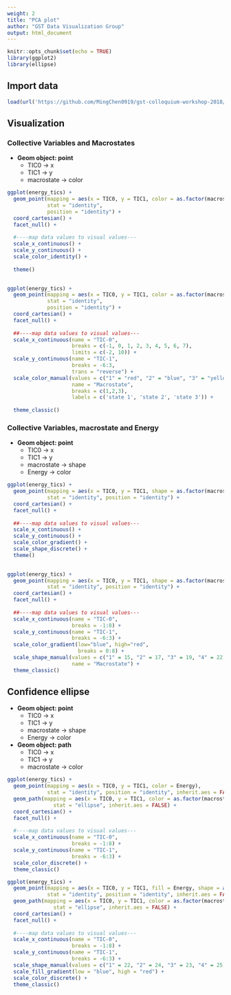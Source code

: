 ```yaml
---
weight: 2
title: "PCA plot"
author: "GST Data Visualization Group"
output: html_document
---
```


<style>
pre code, pre, code {
  white-space: pre !important;
  overflow-x: scroll !important;
  word-break: keep-all !important;
  word-wrap: initial !important;
}
</style>

```r
knitr::opts_chunk$set(echo = TRUE)
library(ggplot2)
library(ellipse)
```



## Import data

```r
load(url('https://github.com/MingChen0919/gst-colloquium-workshop-2018/raw/master/content/datasets/datasets.RData'))
```


## Visualization

### Collective Variables and Macrostates 

* **Geom object: point**
    + TIC0 -> x
    + TIC1 -> y
    + macrostate -> color

```r
ggplot(energy_tics) +
  geom_point(mapping = aes(x = TIC0, y = TIC1, color = as.factor(macrostate)),
             stat = "identity", 
             position = "identity") +
  coord_cartesian() +
  facet_null() +
  
  #----map data values to visual values---
  scale_x_continuous() +
  scale_y_continuous() +
  scale_color_identity() +
  
  theme()
  
```
```r
ggplot(energy_tics) +
  geom_point(mapping = aes(x = TIC0, y = TIC1, color = as.factor(macrostate)),
             stat = "identity", 
             position = "identity") +
  coord_cartesian() +
  facet_null() +
  
  ##----map data values to visual values---
  scale_x_continuous(name = "TIC-0", 
                     breaks = c(-1, 0, 1, 2, 3, 4, 5, 6, 7),
                     limits = c(-2, 10)) +
  scale_y_continuous(name = "TIC-1",
                     breaks = -6:3, 
                     trans = "reverse") +
  scale_color_manual(values = c("1" = "red", "2" = "blue", "3" = "yellow", "4" = "green"),
                     name = "Macrostate", 
                     breaks = c(1,2,3),
                     labels = c('state 1', 'state 2', 'state 3')) +
  
  theme_classic()
```



### Collective Variables, macrostate and Energy

* **Geom object: point**
    + TIC0 -> x
    + TIC1 -> y
    + macrostate -> shape
    + Energy -> color
    
```r
ggplot(energy_tics) +
  geom_point(mapping = aes(x = TIC0, y = TIC1, shape = as.factor(macrostate), color = Energy),
             stat = "identity", position = "identity") +
  coord_cartesian() +
  facet_null() +
  
  ##----map data values to visual values---
  scale_x_continuous() +
  scale_y_continuous() +
  scale_color_gradient() +
  scale_shape_discrete() +
  theme()
  
```

```r
ggplot(energy_tics) +
  geom_point(mapping = aes(x = TIC0, y = TIC1, shape = as.factor(macrostate), color = Energy),
             stat = "identity", position = "identity") +
  coord_cartesian() +
  facet_null() +
  
  ##----map data values to visual values---
  scale_x_continuous(name = "TIC-0",
                     breaks = -1:8) +
  scale_y_continuous(name = "TIC-1",
                     breaks = -6:3) +
  scale_color_gradient(low="blue", high="red",
                       breaks = 0:8) +
  scale_shape_manual(values = c("1" = 15, "2" = 17, "3" = 19, "4" = 22),
                     name = "Macrostate") +
  theme_classic()
```


## Confidence ellipse

* **Geom object: point**
    + TIC0 -> x
    + TIC1 -> y
    + macrostate -> shape
    + Energy -> color
    
* **Geom object: path**
    + TIC0 -> x
    + TIC1 -> y
    + macrostate -> color

```r
ggplot(energy_tics) +
  geom_point(mapping = aes(x = TIC0, y = TIC1, color = Energy),
             stat = "identity", position = "identity", inherit.aes = FALSE) +
  geom_path(mapping = aes(x = TIC0, y = TIC1, color = as.factor(macrostate)), 
               stat = "ellipse", inherit.aes = FALSE) + 
  coord_cartesian() +
  facet_null() +
  
  #----map data values to visual values---
  scale_x_continuous(name = "TIC-0",
                     breaks = -1:8) +
  scale_y_continuous(name = "TIC-1",
                     breaks = -6:3) +
  scale_color_discrete() +
  theme_classic()
```


```r
ggplot(energy_tics) +
  geom_point(mapping = aes(x = TIC0, y = TIC1, fill = Energy, shape = as.factor(macrostate)),
             stat = "identity", position = "identity", inherit.aes = FALSE) +
  geom_path(mapping = aes(x = TIC0, y = TIC1, color = as.factor(macrostate)), 
               stat = "ellipse", inherit.aes = FALSE) + 
  coord_cartesian() +
  facet_null() +
  
  #----map data values to visual values---
  scale_x_continuous(name = "TIC-0",
                     breaks = -1:8) +
  scale_y_continuous(name = "TIC-1",
                     breaks = -6:3) +
  scale_shape_manual(values = c("1" = 22, "2" = 24, "3" = 23, "4" = 25)) +
  scale_fill_gradient(low = "blue", high = "red") +
  scale_color_discrete() +
  theme_classic()
```

